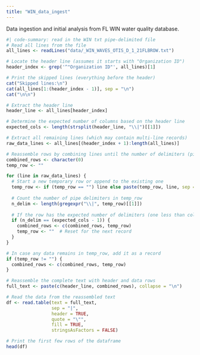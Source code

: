 ```yaml
---
title: "WIN_data_ingest"
---
```


Data ingestion and initial analysis from FL WIN water quality database.

```R
#| code-summary: read in the WIN txt pipe-delimited file
# Read all lines from the file
all_lines <- readLines("data/_WIN_WAVES_OTIS_D_1_21FLBROW.txt")

# Locate the header line (assumes it starts with "Organization ID")
header_index <- grep('^"Organization ID"', all_lines)[1]

# Print the skipped lines (everything before the header)
cat("Skipped lines:\n")
cat(all_lines[1:(header_index - 1)], sep = "\n")
cat("\n\n")

# Extract the header line
header_line <- all_lines[header_index]

# Determine the expected number of columns based on the header line
expected_cols <- length(strsplit(header_line, "\\|")[[1]])

# Extract all remaining lines (which may contain multi-line records)
raw_data_lines <- all_lines[(header_index + 1):length(all_lines)]

# Reassemble rows by combining lines until the number of delimiters (pipes) matches expectation.
combined_rows <- character(0)
temp_row <- ""

for (line in raw_data_lines) {
  # Start a new temporary row or append to the existing one
  temp_row <- if (temp_row == "") line else paste(temp_row, line, sep = "\n")
  
  # Count the number of pipe delimiters in temp_row
  n_delim <- length(gregexpr("\\|", temp_row)[[1]])
  
  # If the row has the expected number of delimiters (one less than columns), it's complete.
  if (n_delim == (expected_cols - 1)) {
    combined_rows <- c(combined_rows, temp_row)
    temp_row <- ""  # Reset for the next record
  }
}

# In case any data remains in temp_row, add it as a record
if (temp_row != "") {
  combined_rows <- c(combined_rows, temp_row)
}

# Reassemble the complete text with header and data rows
full_text <- paste(c(header_line, combined_rows), collapse = "\n")

# Read the data from the reassembled text
df <- read.table(text = full_text,
                 sep = "|",
                 header = TRUE,
                 quote = "\"",
                 fill = TRUE,
                 stringsAsFactors = FALSE)

# Print the first few rows of the dataframe
head(df)

```


